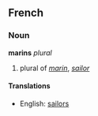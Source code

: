 ==French==
===Noun===
'''marins''' ''plural''

# plural of ''[[marin]]'', ''[[sailor]]''

====Translations====
*English: [[sailors]]